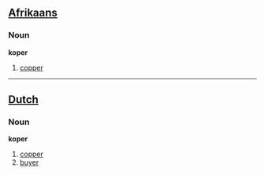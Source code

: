 ==[[Afrikaans]]==
===Noun===
'''koper'''

# [[copper]]

----

==[[Dutch]]==
===Noun===
'''koper'''

# [[copper]]
# [[buyer]]
